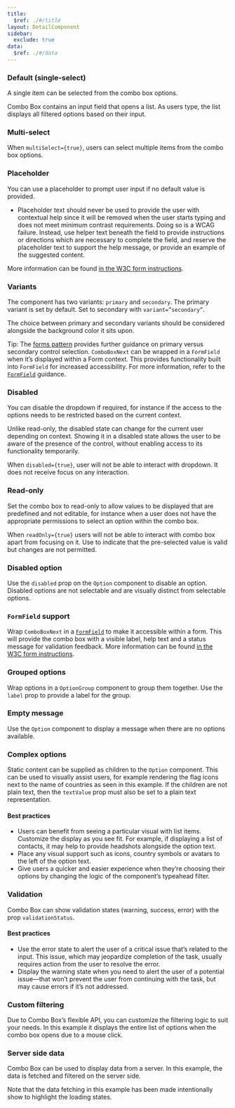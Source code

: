 ```yaml
---
title:
  $ref: ./#/title
layout: DetailComponent
sidebar:
  exclude: true
data:
  $ref: ./#/data
---
```


<LivePreviewControls>
<LivePreview componentName="combo-box" exampleName="Default">

### Default (single-select)

A single item can be selected from the combo box options.

Combo Box contains an input field that opens a list. As users type, the list displays all filtered options based on their input.

</LivePreview>
  
<LivePreview componentName="combo-box" exampleName="Multiselect" displayName="Multi-select" >

### Multi-select

When `multiSelect={true}`, users can select multiple items from the combo box options.

</LivePreview>
  
<LivePreview componentName="combo-box" exampleName="Placeholder" >

### Placeholder

You can use a placeholder to prompt user input if no default value is provided.

- Placeholder text should never be used to provide the user with contextual help since it will be removed when the user starts typing and does not meet minimum contrast requirements. Doing so is a WCAG failure. Instead, use helper text beneath the field to provide instructions or directions which are necessary to complete the field, and reserve the placeholder text to support the help message, or provide an example of the suggested content.

More information can be found [in the W3C form instructions](https://www.w3.org/WAI/tutorials/forms/instructions/).

</LivePreview>

<LivePreview componentName="combo-box" exampleName="Variants" >

### Variants

The component has two variants: `primary` and `secondary`. The primary variant is set by default. Set to secondary with `variant=”secondary”`.

The choice between primary and secondary variants should be considered alongside the background color it sits upon.

Tip: The [forms pattern](/salt/patterns/forms) provides further guidance on primary versus secondary control selection. `ComboBoxNext` can be wrapped in a `FormField` when it’s displayed within a Form context. This provides functionality built into `FormField` for increased accessibility. For more information, refer to the [`FormField`](../form-field) guidance.

</LivePreview>

<LivePreview componentName="combo-box" exampleName="Disabled" >

### Disabled

You can disable the dropdown if required, for instance if the access to the options needs to be restricted based on the current context.

Unlike read-only, the disabled state can change for the current user depending on context. Showing it in a disabled state allows the user to be aware of the presence of the control, without enabling access to its functionality temporarily.

When `disabled={true}`, user will not be able to interact with dropdown. It does not receive focus on any interaction.

</LivePreview>
  
<LivePreview componentName="combo-box" exampleName="Readonly" displayName="Read-only" >

### Read-only

Set the combo box to read-only to allow values to be displayed that are predefined and not editable, for instance when a user does not have the appropriate permissions to select an option within the combo box.

When `readOnly={true}` users will not be able to interact with combo box apart from focusing on it.
Use to indicate that the pre-selected value is valid but changes are not permitted.

</LivePreview>

<LivePreview componentName="combo-box" exampleName="DisabledOption" >

### Disabled option

Use the `disabled` prop on the `Option` component to disable an option. Disabled options are not selectable and are visually distinct from selectable options.

</LivePreview>

<LivePreview componentName="combo-box" exampleName="WithFormField" displayName="Form Field support" >

### `FormField` support

Wrap `ComboBoxNext` in a [`FormField`](/salt/components/form-field) to make it accessible within a form. This will provide the combo box with a visible label, help text and a status message for validation feedback. More information can be found [in the W3C form instructions](https://www.w3.org/WAI/tutorials/forms/instructions/).

</LivePreview>

<LivePreview componentName="combo-box" exampleName="Grouped" >

### Grouped options

Wrap options in a `OptionGroup` component to group them together. Use the `label` prop to provide a label for the group.

</LivePreview>

<LivePreview componentName="combo-box" exampleName="EmptyMessage" >

### Empty message

Use the `Option` component to display a message when there are no options available.

</LivePreview>

<LivePreview componentName="combo-box" exampleName="ComplexOptions" >

### Complex options

Static content can be supplied as children to the `Option` component. This can be used to visually assist users, for example rendering the flag icons next to the name of countries as seen in this example.
If the children are not plain text, then the `textValue` prop must also be set to a plain text representation.

#### Best practices

- Users can benefit from seeing a particular visual with list items. Customize the display as you see fit. For example, if displaying a list of contacts, it may help to provide headshots alongside the option text.
- Place any visual support such as icons, country symbols or avatars to the left of the option text.
- Give users a quicker and easier experience when they’re choosing their options by changing the logic of the component’s typeahead filter.

</LivePreview>
  
<LivePreview componentName="combo-box" exampleName="Validation" >

### Validation

Combo Box can show validation states (warning, success, error) with the prop `validationStatus`.

#### Best practices

- Use the error state to alert the user of a critical issue that’s related to the input. This issue, which may jeopardize completion of the task, usually requires action from the user to resolve the error.
- Display the warning state when you need to alert the user of a potential issue—that won’t prevent the user from continuing with the task, but may cause errors if it’s not addressed.

</LivePreview>

<LivePreview componentName="combo-box" exampleName="CustomFiltering" >

### Custom filtering

Due to Combo Box’s flexible API, you can customize the filtering logic to suit your needs. In this example it displays the entire list of options when the combo box opens due to a mouse click.

</LivePreview>

<LivePreview componentName="combo-box" exampleName="ServerSideData" >

### Server side data

Combo Box can be used to display data from a server. In this example, the data is fetched and filtered on the server side.

Note that the data fetching in this example has been made intentionally show to highlight the loading states.

</LivePreview>
</LivePreviewControls>
